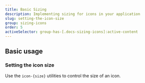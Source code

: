 ```yaml
---
title: Basic Sizing
description: Implementing sizing for icons in your application
slug: setting-the-icon-size
group: sizing-icons
order: 5
activeSelector: group-has-[.docs-sizing-icons]:active-content
---
```


## Basic usage
### Setting the icon size

Use the `icon-{size}` utilities to control the size of an icon.
